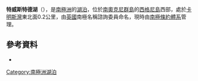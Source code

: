 {{coord|60|43|S|45|40|W|display=title}}

'''特威斯特德湖'''（{{lang-en|Twisted Lake}}），是[[南極洲|南極洲]]的[[湖泊|湖泊]]，位於[[南奧克尼群島|南奧克尼群島]]的[[西格尼島|西格尼島]]西部，處於[[卡明斯灣|卡明斯灣]]東北面0.2公里，由[[英國|英國]]南極名稱諮詢委員命名，現時由[[南極條約體系|南極條約體系]]管理。

==參考資料==
* {{usgs-gazetteer}}

{{Antarctica-geo-stub}}
[[Category:南極洲湖泊|Category:南極洲湖泊]]